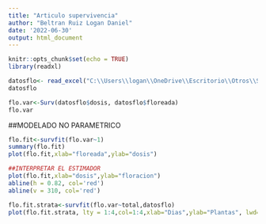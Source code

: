 ---
title: "Articulo supervivencia"
author: "Beltran Ruiz Logan Daniel"
date: '2022-06-30'
output: html_document
---

```{r setup, include=FALSE}
knitr::opts_chunk$set(echo = TRUE)
library(readxl)
```
```{r}
datosflo<- read_excel("C:\\Users\\logan\\OneDrive\\Escritorio\\Otros\\Semestre 2022-1\\Computacion estadistica\\floracion_sheet.xlsx")
datosflo
```

```{r, warning = FALSE, message=FALSE}
flo.var<-Surv(datosflo$dosis, datosflo$floreada)
flo.var
```
##MODELADO NO PARAMETRICO
```{r}
flo.fit<-survfit(flo.var~1)
summary(flo.fit)
plot(flo.fit,xlab="floreada",ylab="dosis")

```

```{r}
##INTERPRETAR EL ESTIMADOR
plot(flo.fit,xlab="dosis",ylab="floracion")
abline(h = 0.82, col='red')
abline(v = 310, col='red')

```

```{r}
flo.fit.strata<-survfit(flo.var~total,datosflo)
plot(flo.fit.strata, lty = 1:4,col=1:4,xlab="Dias",ylab="Plantas", lwd=3)

```


